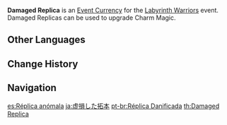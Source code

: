 {{Item Infobox
|id           = 000133
|image        = Item Damaged Replica.png
|type         = Event Items
|group        = Event Currencies
|quality      = 4
|description  = Shikigami replicas whose charm magic has long since faded. They cannot reawaken Shiki Taishou's memories, but if gathered together, they can still help him reclaim his past power.<br>Use these items in the Labyrinth Warriors event to enhance Shiki Taishou's abilities.
|source1      = [[Labyrinth Warriors]] Event
|event        = Labyrinth Warriors
}}
'''Damaged Replica''' is an [[Event Currency]] for the [[Labyrinth Warriors]] event. Damaged Replicas can be used to upgrade Charm Magic.

==Other Languages==
{{Other Languages
|en      = Damaged Replica
|zhs     = 虚损之拓本
|zhs_rm  = Xūsǔn zhī Tàběn
|zht     = 虛損之拓本
|zht_rm  = Xūsǔn zhī Tàběn
|zh_tl   = 
|ja      = 虚損した拓本
|ja_rm   = Kyosen Shita Takuhon
|ja_tl   = Damaged Rubbed Copy
|ko      = 파손된 탁본
|ko_tl   = Damaged Rubbing
|es      = Réplica anómala
|es_tl   = Defective Replica
|fr      = Réplique endommagée
|fr_tl   = Damaged Replica
|ru      = Пустая копия
|ru_tl   = Empty Copy
|th      = Damaged Replica
|vi      = Bản Sao Hư Hại
|vi_tl   = 
|de      = Beschädigte Repliken
|de_tl   = Damaged Replicas
|id      = Damaged Replica
|pt      = Réplica Danificada
|pt_tl   = 
}}

==Change History==
{{Change History|2.2}}

==Navigation==
{{Precious Navbox|Currency}}

[[es:Réplica anómala]]
[[ja:虚損した拓本]]
[[pt-br:Réplica Danificada]]
[[th:Damaged Replica]]